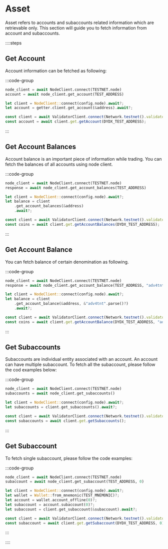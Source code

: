 # Asset

Asset refers to accounts and subaccounts related information which are retrievable only. This section will guide you to fetch information from account and subaccounts.

::::steps

## Get Account

Account information can be fetched as following:

:::code-group

```python [Python]
node_client = await NodeClient.connect(TESTNET.node)
account = await node_client.get_account(TEST_ADDRESS)
```

```rust [Rust]
let client = NodeClient::connect(config.node).await?;
let account = getter.client.get_account(&address).await?;

```

```typescript [TypeScript]
const client = await ValidatorClient.connect(Network.testnet().validatorConfig);
const account = await client.get.getAccount(DYDX_TEST_ADDRESS);
```

:::

## Get Account Balances

Account balance is an important piece of information while trading. You can fetch the balances of all accounts using node client.

:::code-group

```python [Python]
node_client = await NodeClient.connect(TESTNET.node)
response = await node_client.get_account_balances(TEST_ADDRESS)
```

```rust [Rust]
let client = NodeClient::connect(config.node).await?;
let balance = client
    .get_account_balances(&address)
    .await?;
```

```typescript [TypeScript]
const client = await ValidatorClient.connect(Network.testnet().validatorConfig);
const coins = await client.get.getAccountBalances(DYDX_TEST_ADDRESS);
```

:::

## Get Account Balance

You can fetch balance of certain denomination as following.

:::code-group

```python [Python]
node_client = await NodeClient.connect(TESTNET.node)
response = await node_client.get_account_balance(TEST_ADDRESS, "adv4tnt")
```

```rust [Rust]
let client = NodeClient::connect(config.node).await?;
let balance = client
    .get_account_balance(&address, &"adv4tnt".parse()?)
    .await?;
```

```typescript [TypeScript]
const client = await ValidatorClient.connect(Network.testnet().validatorConfig);
const coins = await client.get.getAccountBalance(DYDX_TEST_ADDRESS, "adv4tnt");
```

:::

## Get Subaccounts

Subaccounts are individual entity associated with an account. An account can have multiple subaccount. To fetch all the subaccount, please follow the cod examples below:

:::code-group

```python [Python]
node_client = await NodeClient.connect(TESTNET.node)
subaccounts = await node_client.get_subaccounts()
```

```rust [Rust]
let client = NodeClient::connect(config.node).await?;
let subaccounts = client.get_subaccounts().await?;
```

```typescript [TypeScript]
const client = await ValidatorClient.connect(Network.testnet().validatorConfig);
const subaccounts = await client.get.getSubaccounts();
```

:::


## Get Subaccount

To fetch single subaccount, please follow the code examples:

:::code-group

```python [Python]
node_client = await NodeClient.connect(TESTNET.node)
subaccount = await node_client.get_subaccount(TEST_ADDRESS, 0)
```

```rust [Rust]
let client = NodeClient::connect(config.node).await?;
let wallet = Wallet::from_mnemonic(TEST_MNEMONIC)?;
let account = wallet.account_offline(0)?;
let subaccount = account.subaccount(0)?;
let subaccount = client.get_subaccount(&subaccount).await?;
```

```typescript [TypeScript]
const client = await ValidatorClient.connect(Network.testnet().validatorConfig);
const subaccount = await client.get.getSubaccount(DYDX_TEST_ADDRESS, 0);
```

:::

::::